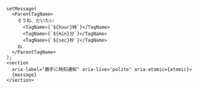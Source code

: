 ```tsx
setMessage(
  <ParentTagName>
    そうね、だいたい
      <TagName>{`${hour}時`}</TagName>
      <TagName>{`${min}分`}</TagName>
      <TagName>{`${sec}秒`}</TagName>
    ね
  </ParentTagName>
);
<section
  aria-label="勝手に時刻通知" aria-live="polite" aria-atomic={atomic}>
  {message}
</section>
```